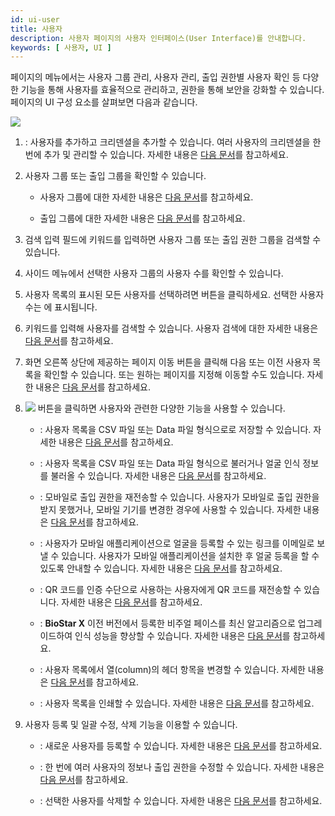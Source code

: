 ```yaml
---
id: ui-user
title: 사용자
description: 사용자 페이지의 사용자 인터페이스(User Interface)를 안내합니다.
keywords: [ 사용자, UI ]
---
```


<Cmd sid='shell.header.user' /> 페이지의 <Cmd sid='team.sidebar.user' /> 메뉴에서는 사용자 그룹 관리, 사용자 관리, 출입 권한별 사용자 확인 등 다양한 기능을 통해 사용자를 효율적으로 관리하고, 권한을 통해 보안을 강화할 수 있습니다. <Cmd sid='shell.header.user' /> 페이지의 UI 구성 요소를 살펴보면 다음과 같습니다.

<Image src='/img/biostarx-ui-user.png' className='none' />

<Calloutlists>

1. <Cmd sid='team.sidebar.user' />: 사용자를 추가하고 크리덴셜을 추가할 수 있습니다. 여러 사용자의 크리덴셜을 한 번에 추가 및 관리할 수 있습니다. 자세한 내용은 [다음 문서](how-to-guide-user)를 참고하세요.

1. 사용자 그룹 또는 출입 그룹을 확인할 수 있습니다.

    * 사용자 그룹에 대한 자세한 내용은 [다음 문서](user-group-manage)를 참고하세요.

    * 출입 그룹에 대한 자세한 내용은 [다음 문서](view-user-by-access)를 참고하세요.

1. 검색 입력 필드에 키워드를 입력하면 사용자 그룹 또는 출입 권한 그룹을 검색할 수 있습니다.

1. 사이드 메뉴에서 선택한 사용자 그룹의 사용자 수를 확인할 수 있습니다.

1. 사용자 목록의 표시된 모든 사용자를 선택하려면 <Cmd sid='common.selectAll' /> 버튼을 클릭하세요. 선택한 사용자 수는 <Cmd sid='team.user.selected' />에 표시됩니다.

1. 키워드를 입력해 사용자를 검색할 수 있습니다. 사용자 검색에 대한 자세한 내용은 [다음 문서](view-users#user-search)를 참고하세요.

1. 화면 오른쪽 상단에 제공하는 페이지 이동 버튼을 클릭해 다음 또는 이전 사용자 목록을 확인할 수 있습니다. 또는 원하는 페이지를 지정해 이동할 수도 있습니다. 자세한 내용은 [다음 문서](view-users#select-view-options)를 참고하세요.

1. <Image src='/img/menus/ico-more-white.svg' ico alone /> 버튼을 클릭하면 사용자와 관련한 다양한 기능을 사용할 수 있습니다.

    * <Cmd sid='team.menu.export.title' />: 사용자 목록을 CSV 파일 또는 Data 파일 형식으로로 저장할 수 있습니다. 자세한 내용은 [다음 문서](#)를 참고하세요.

    * <Cmd sid='team.menu.import.title' />: 사용자 목록을 CSV 파일 또는 Data 파일 형식으로 불러거나 얼굴 인식 정보를 불러올 수 있습니다. 자세한 내용은 [다음 문서](#)를 참고하세요.

    * <Cmd sid='team.menu.resendMobileAccess' />: 모바일로 출입 권한을 재전송할 수 있습니다. 사용자가 모바일로 출입 권한을 받지 못했거나, 모바일 기기를 변경한 경우에 사용할 수 있습니다. 자세한 내용은 [다음 문서](#)를 참고하세요.

    * <Cmd sid='team.menu.sendFaceMobileEnrollLink' />: 사용자가 모바일 애플리케이션으로 얼굴을 등록할 수 있는 링크를 이메일로 보낼 수 있습니다. 사용자가 모바일 애플리케이션을 설치한 후 얼굴 등록을 할 수 있도록 안내할 수 있습니다. 자세한 내용은 [다음 문서](#)를 참고하세요.

    * <Cmd sid='team.menu.resendQR' />: QR 코드를 인증 수단으로 사용하는 사용자에게 QR 코드를 재전송할 수 있습니다. 자세한 내용은 [다음 문서](#)를 참고하세요.

    * <Cmd sid='team.menu.faceMigration' />: **BioStar X** 이전 버전에서 등록한 비주얼 페이스를 최신 알고리즘으로 업그레이드하여 인식 성능을 향상할 수 있습니다. 자세한 내용은 [다음 문서](migration-face)를 참고하세요.

    * <Cmd sid='team.menu.columnLayout' />: 사용자 목록에서 열(column)의 헤더 항목을 변경할 수 있습니다. 자세한 내용은 [다음 문서](columnlayout)를 참고하세요.

    * <Cmd sid='team.menu.print' />: 사용자 목록을 인쇄할 수 있습니다. 자세한 내용은 [다음 문서](#)를 참고하세요.

1. 사용자 등록 및 일괄 수정, 삭제 기능을 이용할 수 있습니다.

    * <Cmd sid='team.user.newUser' />: 새로운 사용자를 등록할 수 있습니다. 자세한 내용은 [다음 문서](add-user)를 참고하세요.

    * <Cmd sid='common.batchEdit' />: 한 번에 여러 사용자의 정보나 출입 권한을 수정할 수 있습니다. 자세한 내용은 [다음 문서](edit-user#user-information-collective-modification)를 참고하세요.

    * <Cmd sid='common.delete' />: 선택한 사용자를 삭제할 수 있습니다. 자세한 내용은 [다음 문서](delete-user)를 참고하세요.

</Calloutlists>